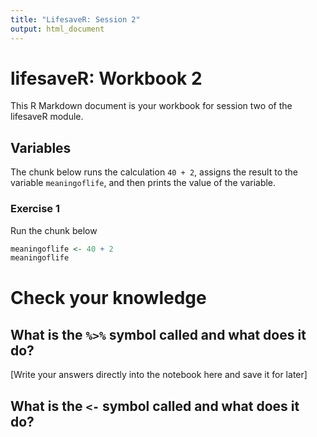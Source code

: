 ```yaml
---
title: "LifesaveR: Session 2"
output: html_document
---
```


# lifesaveR: Workbook 2

This R Markdown document is your workbook for session two of the lifesaveR module.

## Variables

The chunk below runs the calculation `40 + 2`, assigns the result to the variable `meaningoflife`, and then prints the
value of the variable.

### Exercise 1

Run the chunk below

```r
meaningoflife <- 40 + 2
meaningoflife
```

# Check your knowledge

## What is the `%>%` symbol called and what does it do?

[Write your answers directly into the notebook here and save it for later]


## What is the `<-` symbol called and what does it do?